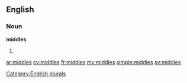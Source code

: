 ==English==

===Noun===
'''middles'''

# {{plural of|[[middle]]}}

[[Category:English plurals]]

[[ar:middles]]
[[cy:middles]]
[[fr:middles]]
[[my:middles]]
[[simple:middles]]
[[sv:middles]]